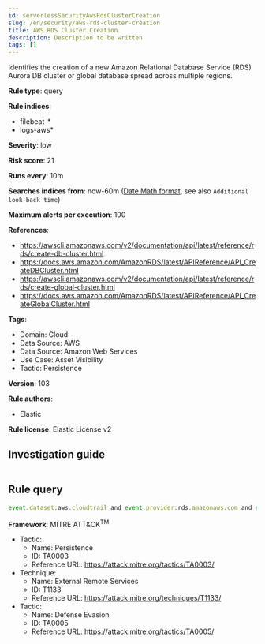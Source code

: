```yaml
---
id: serverlessSecurityAwsRdsClusterCreation
slug: /en/security/aws-rds-cluster-creation
title: AWS RDS Cluster Creation
description: Description to be written
tags: []
---
```


<div id="aws-rds-cluster-creation"></div>

Identifies the creation of a new Amazon Relational Database Service (RDS) Aurora DB cluster or global database spread across multiple regions.

**Rule type**: query

**Rule indices**: 

* filebeat-*
* logs-aws*

**Severity**: low

**Risk score**: 21

**Runs every**: 10m

**Searches indices from**: now-60m ([Date Math format](((ref))/common-options.html#date-math), see also <DocLink id="serverlessSecurityRulesUiCreate" section="set-the-rules-schedule">`Additional look-back time`</DocLink>)

**Maximum alerts per execution**: 100

**References**: 

* https://awscli.amazonaws.com/v2/documentation/api/latest/reference/rds/create-db-cluster.html
* https://docs.aws.amazon.com/AmazonRDS/latest/APIReference/API_CreateDBCluster.html
* https://awscli.amazonaws.com/v2/documentation/api/latest/reference/rds/create-global-cluster.html
* https://docs.aws.amazon.com/AmazonRDS/latest/APIReference/API_CreateGlobalCluster.html

**Tags**: 

* Domain: Cloud
* Data Source: AWS
* Data Source: Amazon Web Services
* Use Case: Asset Visibility
* Tactic: Persistence

**Version**: 103

**Rule authors**: 

* Elastic

**Rule license**: Elastic License v2

## Investigation guide

```markdown

```

## Rule query

```js
event.dataset:aws.cloudtrail and event.provider:rds.amazonaws.com and event.action:(CreateDBCluster or CreateGlobalCluster) and event.outcome:success

```

**Framework**: MITRE ATT&CK<sup>TM</sup>

* Tactic:
    * Name: Persistence
    * ID: TA0003
    * Reference URL: https://attack.mitre.org/tactics/TA0003/
* Technique:
    * Name: External Remote Services
    * ID: T1133
    * Reference URL: https://attack.mitre.org/techniques/T1133/
* Tactic:
    * Name: Defense Evasion
    * ID: TA0005
    * Reference URL: https://attack.mitre.org/tactics/TA0005/

